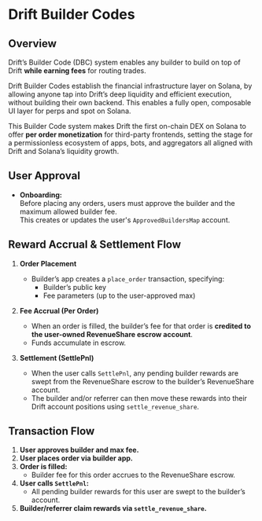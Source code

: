 # Drift Builder Codes

## Overview

Drift’s Builder Code (DBC) system enables any builder to build on top of Drift **while earning fees** for routing trades.

Drift Builder Codes establish the financial infrastructure layer on Solana, by allowing anyone tap into Drift’s deep liquidity and efficient execution, without building their own backend. This enables a fully open, composable UI layer for perps and spot on Solana.

This Builder Code system makes Drift the first on-chain DEX on Solana to offer **per order monetization** for third-party frontends, setting the stage for a permissionless ecosystem of apps, bots, and aggregators all aligned with Drift and Solana’s liquidity growth. 

## User Approval

- **Onboarding:**  
  Before placing any orders, users must approve the builder and the maximum allowed builder fee.  
  This creates or updates the user's `ApprovedBuildersMap` account.

## Reward Accrual & Settlement Flow

1. **Order Placement**
   - Builder’s app creates a `place_order` transaction, specifying:
     - Builder’s public key
     - Fee parameters (up to the user-approved max)

2. **Fee Accrual (Per Order)**
   - When an order is filled, the builder’s fee for that order is **credited to the user-owned RevenueShare escrow account**.
   - Funds accumulate in escrow.

3. **Settlement (SettlePnl)**
   - When the user calls `SettlePnl`, any pending builder rewards are swept from the RevenueShare escrow to the builder’s RevenueShare account.
   - The builder and/or referrer can then move these rewards into their Drift account positions using `settle_revenue_share`.

## Transaction Flow

1. **User approves builder and max fee.**
2. **User places order via builder app.**
3. **Order is filled:**  
   - Builder fee for this order accrues to the RevenueShare escrow.
4. **User calls `SettlePnl`:**  
   - All pending builder rewards for this user are swept to the builder’s account.
5. **Builder/referrer claim rewards via `settle_revenue_share`.**
